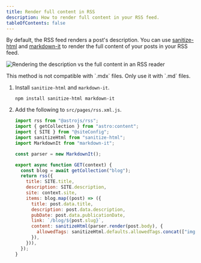 ```yaml
---
title: Render full content in RSS
description: How to render full content in your RSS feed.
tableOfContents: false
---
```



By default, the RSS feed renders a post's description. You can use [sanitize-html](https://www.npmjs.com/package/sanitize-html) and [markdown-it](https://github.com/markdown-it/markdown-it) to render the full content of your posts in your RSS feed.

![Rendering the description vs the full content in an RSS reader](./full-content-rss.jpg)

<Aside type="caution">
  This method is not compatible with `.mdx` files. Only use it with `.md` files.
</Aside>

<Steps>

1.  Install `sanitize-html` and `markdown-it`.

    ```shell
    npm install sanitize-html markdown-it
    ```

2.  Add the following to `src/pages/rss.xml.js`.

    ```js title="src/pages/rss.xml.js" ins={4-5, 7, 20-22}
    import rss from "@astrojs/rss";
    import { getCollection } from "astro:content";
    import { SITE } from "@siteConfig";
    import sanitizeHtml from "sanitize-html";
    import MarkdownIt from "markdown-it";

    const parser = new MarkdownIt();

    export async function GET(context) {
      const blog = await getCollection("blog");
      return rss({
        title: SITE.title,
        description: SITE.description,
        site: context.site,
        items: blog.map((post) => ({
          title: post.data.title,
          description: post.data.description,
          pubDate: post.data.publicationDate,
          link: `/blog/${post.slug}`,
          content: sanitizeHtml(parser.render(post.body), {
            allowedTags: sanitizeHtml.defaults.allowedTags.concat(["img"]),
          }),
        })),
      });
    }
    ```

</Steps>
